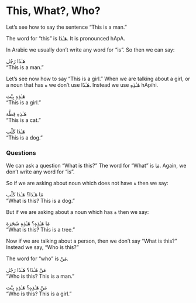 # This, What?, Who?

Let's see how to say the sentence "This is a man."

The word for "this" is [هَـٰذَا]{.ar}. It is pronounced [hApA]{.trn}.

In Arabic we usually don't write any word for "is". So then we can say:

[هَـٰذَا رَجُل]{.ar}  
"This is a man."

Let's see now how to say "This is a girl." When we are talking about a girl, or a noun that has [ة]{.ar} we don't use [هَـٰذَا]{.ar}. Instead we use [هَـٰذِهِ]{.ar} [hApihi]{.trn}.

[هَـٰذِهِ بِنْت]{.ar}  
"This is a girl."

[هَـٰذِهِ قِطَّة]{.ar}  
"This is a cat."

[هَـٰذَا كَلْب]{.ar}  
"This is a dog."

### Questions {-}

We can ask a question "What is this?" The word for "What" is [مَا]{.ar}. Again, we don't write any word for "is". 

So if we are asking about noun which does not have [ة]{.ar} then we say:

[مَا هَـٰذَا؟ هَـٰذَا كَلْب]{.ar}  
"What is this? This is a dog."

But if we are asking about a noun which has [ة]{.ar} then we say:

[مَا هَـٰذِهِ؟ هَـٰذِهِ شَجَرَة]{.ar}  
"What is this? This is a tree."

Now if we are talking about a person, then we don't say "What is this?" Instead we say, "Who is this?"

The word for "who" is [مَنْ]{.ar}.


[مَنْ هَـٰذَا؟ هَـٰذَا رَجُل]{.ar}  
"Who is this? This is a man."

[مَنْ هَـٰذِهِ؟ هَـٰذِهِ بِنْت]{.ar}  
"Who is this? This is a girl."

